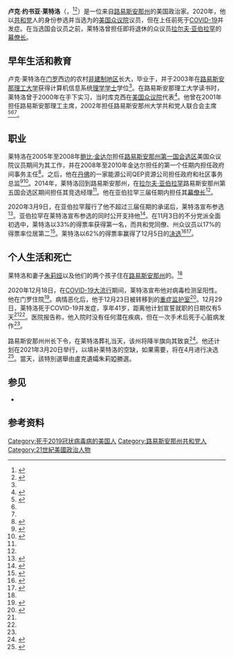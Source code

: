 {{Infobox person
|name = 卢克·莱特洛<br>{{lang|en|Luke Letlow}}
|image       = 
|birth_date  = {{birth date|1979|12|6}}
|birth_place = {{USA}}[[路易斯安那州|路易斯安那州]][[门罗_(路易斯安那州)|门罗]]
|death_date  = {{death date and age|2020|12|29|1979|12|6}}
|death_place = {{USA}}[[路易斯安那州|路易斯安那州]][[什里夫波特_(路易斯安那州)|什里夫波特]]
|death_cause = [[COVID-19|COVID-19]]并发症
|party       = [[共和党_(美国)|共和党]]
|spouse      = {{marriage|[[朱莉娅·莱特洛|朱莉娅·莱特洛]]|2013}}
|children    = 2
|education   = [[路易斯安那理工大学|路易斯安那理工大学]]（[[理学学士|BS]]）
}}
'''卢克·约书亚·莱特洛'''（{{lang-en|Luke Joshua Letlow}}，{{bd|1979年|12月6日|2020年|12月29日|catIdx=Letlow}}<ref name=rollcall>{{cite web |url=https://rollcall.com/2020/12/05/luke-letlow-wins-runoff-to-succeed-his-boss-ralph-abraham-in-louisianas-5th-district/ |title=Luke Letlow Wins Runoff to Succeed His Boss, Ralph Abraham, in Louisiana’s 5th District |first=Stephanie |last=Akin |date=2020-12-05 |access-date=2020-12-30 |work=Roll Call |quote=... Letlow, who turns 41 on Sunday ...' |archive-date=2020-12-06 |archive-url=https://web.archive.org/web/20201206034255/https://rollcall.com/2020/12/05/luke-letlow-wins-runoff-to-succeed-his-boss-ralph-abraham-in-louisianas-5th-district/ |dead-url=no }}</ref><ref name="WDSU Letlow dies">{{cite news |author=WDSU Digital Team |title=Congressman-elect Luke Letlow dies from COVID-19 |url=https://www.wdsu.com/article/sources-congressman-elect-luke-letlow-dies-from-covid-19/35093657# |publisher=WDSU |date=2020-12-30 |accessdate=2020-12-30 |language=en |quote=The following statement was issued by [Andrew] Bautsch: 'Congressman-elect Luke Letlow, 41, passed away this evening at Ochsner-LSU Health Shreveport due to complications from COVID-19.' |archive-date=2021-01-05 |archive-url=https://web.archive.org/web/20210105025006/https://www.wdsu.com/article/sources-congressman-elect-luke-letlow-dies-from-covid-19/35093657 |dead-url=no }}</ref>）是一位来自[[路易斯安那州|路易斯安那州]]的美国政治家。2020年，他以[[共和党_(美国)|共和党]]人的身份参选并当选为{{le|路易斯安那州第五国会选区|Louisiana's 5th congressional district}}的[[美国众议院|美国众议院]]议员，但在上任前死于[[COVID-19|COVID-19]]并发症。在当选国会议员之前，莱特洛曾担任即将退休的众议员[[拉尔夫·亚伯拉罕|拉尔夫·亚伯拉罕]]的[[幕僚长|幕僚长]]。

==早年生活和教育==
卢克·莱特洛在[[门罗_(路易斯安那州)|门罗]]西边的{{le|斯达特 (路易斯安那州)|Start, Louisiana|斯达特}}农村[[非建制地区|非建制地区]]长大，毕业于{{le|瓦希塔基督教高中|Ouachita Christian High School}}，并于2003年在[[路易斯安那理工大学|路易斯安那理工大学]]获得计算机信息系统[[理学学士|理学学士]]学位<ref name="engagement"/>。在路易斯安那理工大学读书时，莱特洛曾于2000年在{{le|约翰·库克西|John Cooksey}}手下实习，当时库克西在[[美国众议院|美国众议院]]代表{{le|路易斯安那州第五国会选区|Louisiana's 5th congressional district}}<ref name="newsstar">{{cite web|url=https://www.thenewsstar.com/story/news/2020/03/09/luke-letlow-joins-congressional-race-ralph-abrahams-backing/4998583002/|title=Luke Letlow joins congressional race with Ralph Abraham's backing|last1=Hilburn|first1=Greg|work=The News-Star|access-date=2020-12-30|archive-date=2021-01-05|archive-url=https://web.archive.org/web/20210105024957/https://www.thenewsstar.com/story/news/2020/03/09/luke-letlow-joins-congressional-race-ralph-abrahams-backing/4998583002/|dead-url=no}}</ref>。他曾在2001年担任路易斯安那理工{{le|大学共和党人|College Republicans}}主席，2002年担任路易斯安那州大学共和党人联合会主席<ref name="engagement">{{Cite news|date=2013-03-24|title=Engagements - Luke Letlow and Julia Barnhill|pages=44|work=The News-Star|url=https://www.newspapers.com/clip/10019641/engagements-luke-letlow-and-julia/|access-date=2020-12-30|archive-date=2021-01-05|archive-url=https://web.archive.org/web/20210105024959/https://www.newspapers.com/clip/10019641/engagements-luke-letlow-and-julia/|dead-url=no}}</ref><ref name="newsstar"/><ref name=richland/>。

==职业==
莱特洛在2005年至2008年[[鲍比·金达尔|鲍比·金达尔]]担任[[路易斯安那州第一国会选区|路易斯安那州第一国会选区]]美国众议院议员期间为其工作，并在2008年至2010年金达尔担任{{le|路易斯安那州州长列表|List of governors of Louisiana|路易斯安那州州长}}的第一个任期内担任政府间事务主任<ref>{{cite web |author=groberts |url=https://www.theadvocate.com/baton_rouge/news/politics/article_63c230a2-5336-524d-bc44-624cd82c55cf.html |title=Newly elected Congressman Ralph Abraham names chief of staff for U.S. House office in DC | State Politics |work=The Advocate |date=2014-12-10 |access-date=2020-12-30 |archive-date=2021-01-05 |archive-url=https://web.archive.org/web/20210105025002/https://www.theadvocate.com/baton_rouge/news/politics/article_63c230a2-5336-524d-bc44-624cd82c55cf.html |dead-url=no }}</ref>。之后，他在[[丹佛|丹佛]]的一家能源公司QEP资源公司担任政府和社区事务总监<ref>{{cite web |url=https://www.thenewsstar.com/story/news/local/2014/12/10/letlow-named-abrahams-chief-staff/20201499/ |title=Letlow named Abraham’s chief of staff |publisher=Thenewsstar.com |date=2014-12-10 |access-date=2020-12-06 |archive-date=2021-01-05 |archive-url=https://web.archive.org/web/20210105024959/https://www.thenewsstar.com/story/news/local/2014/12/10/letlow-named-abrahams-chief-staff/20201499/ |dead-url=no }}</ref><ref>{{cite web |url=https://www.rollcall.com/2020/12/05/luke-letlow-wins-runoff-to-succeed-his-boss-ralph-abraham-in-louisianas-5th-district/ |title=Luke Letlow wins runoff to succeed his boss, Rep. Ralph Abraham |publisher=Rollcall.com |access-date=2020-12-30 |archive-date=2021-01-05 |archive-url=https://web.archive.org/web/20210105025000/https://www.rollcall.com/2020/12/05/luke-letlow-wins-runoff-to-succeed-his-boss-ralph-abraham-in-louisianas-5th-district/ |dead-url=no }}</ref>。2014年，莱特洛回到路易斯安那州，在[[拉尔夫·亚伯拉罕|拉尔夫·亚伯拉罕]]{{le|2014年路易斯安那州美国众议院选举|2014 United States House of Representatives elections in Louisiana|竞选}}路易斯安那州第五国会选区期间担任其竞选经理<ref name=newsstar/>。他在亚伯拉罕三届任期内担任其[[幕僚长|幕僚长]]<ref name=richland/>。

2020年3月9日，在亚伯拉罕履行了他不超过三届任期的承诺后，莱特洛宣布参选<ref name=":0">{{Cite web|last=Hilburn|first=Greg|date=2020-12-29|title=Louisiana Congressman-elect Luke Letlow dies with COVID-19|url=https://www.thenewsstar.com/story/news/2020/12/29/louisiana-congressman-elect-luke-letlow-dies-covid/4082977001/|dead-url=no|archive-url=https://web.archive.org/web/20210105025033/https://www.thenewsstar.com/story/news/2020/12/29/louisiana-congressman-elect-luke-letlow-dies-covid/4082977001/|archive-date=2021-01-05|access-date=2020-12-30|website=The News-Star}}</ref>。亚伯拉罕在莱特洛宣布参选的同时公开支持他<ref name=richland>{{cite web|url=https://www.richlandtoday.com/start-resident-seeks-congressional-seat|title=Start resident seeks Congressional seat|work=Richland Beacon-News|location=Rayville, Louisiana|date=2020-03-17|access-date=2020-12-30|archive-date=2021-01-05|archive-url=https://web.archive.org/web/20210105025041/https://www.richlandtoday.com/start-resident-seeks-congressional-seat|dead-url=no}}</ref>。在11月3日的不分党派全面初选中，莱特洛以33%的得票率获得第一名，而共和党同僚、州众议员{{le|兰斯·哈里斯|Lance Harris}}以17%的得票率位居第二<ref>{{cite web|url=https://www.thenewsstar.com/story/news/2020/11/03/luke-letlow-lance-harris-emerge-all-republican-runoff-5th-congressional-district/6058832002/|title=Luke Letlow, Lance Harris emerge in all-Republican runoff for 5th Congressional District|first=Greg|last=Hilburn|work=Monroe News-Star|date=2020-11-03|accessdate=2020-12-29|archive-date=2021-01-05|archive-url=https://web.archive.org/web/20210105025044/https://www.thenewsstar.com/story/news/2020/11/03/luke-letlow-lance-harris-emerge-all-republican-runoff-5th-congressional-district/6058832002/|dead-url=no}}</ref>。莱特洛以62%的得票率赢得了12月5日的[[两轮选举制|决选]]<ref>{{cite web|title=Louisiana election results: Letlow, Harris in GOP runoff for Congress|url=https://www.houmatoday.com/story/news/2020/11/03/luke-letlow-lance-harris-emerge-all-republican-runoff-5th-congressional-district/6058832002/|access-date=2020-12-30|work=Houma Todaym|archive-date=2021-01-05|archive-url=https://web.archive.org/web/20210105025039/https://www.houmatoday.com/story/news/2020/11/03/luke-letlow-lance-harris-emerge-all-republican-runoff-5th-congressional-district/6058832002/|dead-url=no}}</ref><ref>{{cite web|url=https://www.thenewsstar.com/story/news/2020/12/05/luke-letlow-wins-louisianas-5th-congressional-district-race/3822036001/|title=Luke Letlow wins Louisiana's 5th Congressional District race|date=2020-12-05|last1=Hilburn|first1=Greg|work=The News-Star|access-date=2020-12-30|archive-date=2021-01-05|archive-url=https://web.archive.org/web/20210105025046/https://www.thenewsstar.com/story/news/2020/12/05/luke-letlow-wins-louisianas-5th-congressional-district-race/3822036001/|dead-url=no}}</ref>。

==个人生活和死亡==
莱特洛和妻子[[朱莉娅·莱特洛|朱莉娅]]以及他们的两个孩子住在[[路易斯安那州|路易斯安那州]]的{{le|斯达特 (路易斯安那州)|Start, Louisiana|斯达特}}。<ref name=richland/>

2020年12月18日，在[[COVID-19大流行|COVID-19大流行]]期间，莱特洛宣布他对病毒检测呈阳性。他在门罗住院<ref name=pol1>{{Cite web|url=https://www.politico.com/news/2020/12/29/luke-letlow-covid-congress-452218|title=Louisiana congressman-elect dies of Covid|first=Melanie|last=Zanona|website=Politico|date=2020-12-29|accessdate=2020-12-30|archive-date=2020-12-30|archive-url=https://web.archive.org/web/20201230030047/https://www.politico.com/news/2020/12/29/luke-letlow-covid-congress-452218|dead-url=no}}</ref>。病情恶化后，他于12月23日被转移到{{le|路易斯安那州立大学健康科学中心什里夫波特|LSU Health Sciences Center Shreveport}}的[[重症监护室|重症监护室]]<ref>{{cite news |title=Letlow transferred to ICU for COVID-19 treatment |url=https://apnews.com/article/louisiana-coronavirus-pandemic-shreveport-c528a367318c0335f6b43f7a3dc2e5ce |access-date=2020-12-30 |work=Associated Press |date=2020-12-23 |archive-date=2021-01-05 |archive-url=https://web.archive.org/web/20210105025047/https://apnews.com/article/louisiana-coronavirus-pandemic-shreveport-c528a367318c0335f6b43f7a3dc2e5ce |dead-url=no }}</ref>。12月29日，莱特洛死于COVID-19并发症，享年41岁，距离他计划宣誓就职的日期仅有5天<ref name="WDSU Letlow dies"/><ref name=pol1/>。医院报告称，他入院时没有任何潜在疾病，但在一次手术后死于心脏病发作<ref name=":0" />。

路易斯安那州州长{{le|约翰·贝尔·爱德华兹 |John Bel Edwards}}下令，在莱特洛葬礼当天，该州将降半旗向其致哀<ref>{{cite news |last=WAFB |first=Staff |url=https://www.wafb.com/2020/12/29/report-louisiana-congressman-elect-luke-letlow-dies-after-being-hospitalized-with-coronavirus/ |title=Louisiana Congressman-elect Luke Letlow dies after being hospitalized with coronavirus |work=WAFB News |date=2020-12-29 |accessdate=2020-12-30 |archive-date=2021-01-05 |archive-url=https://web.archive.org/web/20210105025047/https://www.wafb.com/2020/12/29/report-louisiana-congressman-elect-luke-letlow-dies-after-being-hospitalized-with-coronavirus/ |dead-url=no }}</ref>。他还计划在2021年3月20日举行{{le|2021年路易斯安那州第五国会选区特别选举|2021 Louisiana's 5th congressional district special election|特别选举}}，以填补莱特洛的空缺，如果需要，将在4月进行决选<ref>{{cite web|url=https://www.theadvocate.com/baton_rouge/news/politics/elections/article_2d694272-4ab9-11eb-a71e-7361c76300dc.html|title=Election to replace Luke Letlow in Congress to be set for March, officials say|work=The Advocate|first=Sam|last=Karlin|date=2020-12-30|accessdate=2020-12-31|archive-date=2021-01-05|archive-url=https://web.archive.org/web/20210105025047/https://www.theadvocate.com/baton_rouge/news/politics/elections/article_2d694272-4ab9-11eb-a71e-7361c76300dc.html|dead-url=no}}</ref>。當天，該特別選舉由盧克遺孀朱莉婭勝選。

==参见==
*{{le|从未就任的美国众议院当选议员列表|List of members-elect of the United States House of Representatives who never took their seats}}

==参考资料==
{{reflist}}

{{DEFAULTSORT: Letlow, Luke}}
[[Category:死于2019冠状病毒病的美国人|Category:死于2019冠状病毒病的美国人]]
[[Category:路易斯安那州共和党人|Category:路易斯安那州共和党人]]
[[Category:21世紀美國政治人物|Category:21世紀美國政治人物]]